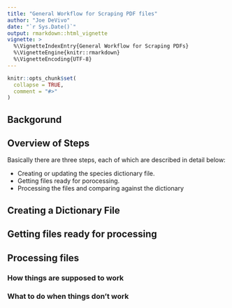 ```yaml
---
title: "General Workflow for Scraping PDF files"
author: "Joe DeVivo"
date: "`r Sys.Date()`"
output: rmarkdown::html_vignette
vignette: >
  %\VignetteIndexEntry{General Workflow for Scraping PDFs}
  %\VignetteEngine{knitr::rmarkdown}
  %\VignetteEncoding{UTF-8}
---
```


```r
knitr::opts_chunk$set(
  collapse = TRUE,
  comment = "#>"
)
```

## Backgorund


## Overview of Steps
Basically there are three steps, each of which are described in detail below:

- Creating or updating the species dictionary file. 
- Getting files ready for porocessing.
- Processing the files and comparing against the dictionary

## Creating a Dictionary File



## Getting files ready for processing


## Processing files


### How things are supposed to work


### What to do when things don't work


